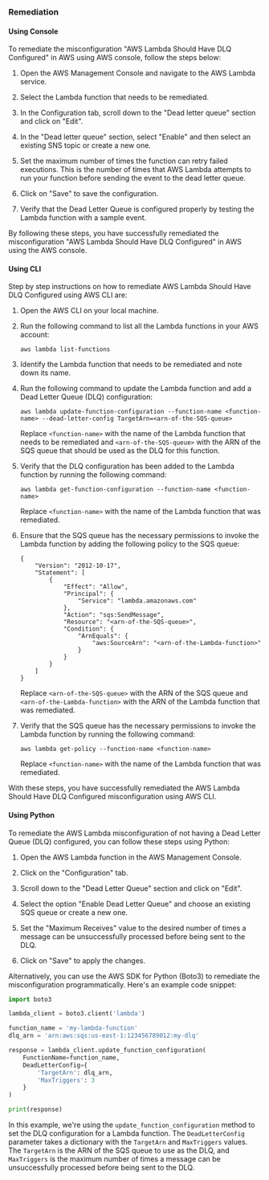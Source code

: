 ### Remediation

#### Using Console

To remediate the misconfiguration "AWS Lambda Should Have DLQ Configured" in AWS using AWS console, follow the steps below:

1. Open the AWS Management Console and navigate to the AWS Lambda service.

2. Select the Lambda function that needs to be remediated.

3. In the Configuration tab, scroll down to the "Dead letter queue" section and click on "Edit".

4. In the "Dead letter queue" section, select "Enable" and then select an existing SNS topic or create a new one.

5. Set the maximum number of times the function can retry failed executions. This is the number of times that AWS Lambda attempts to run your function before sending the event to the dead letter queue.

6. Click on "Save" to save the configuration.

7. Verify that the Dead Letter Queue is configured properly by testing the Lambda function with a sample event. 

By following these steps, you have successfully remediated the misconfiguration "AWS Lambda Should Have DLQ Configured" in AWS using the AWS console.

#### Using CLI

Step by step instructions on how to remediate AWS Lambda Should Have DLQ Configured using AWS CLI are:

1. Open the AWS CLI on your local machine.
2. Run the following command to list all the Lambda functions in your AWS account:

   ```
   aws lambda list-functions
   ```

3. Identify the Lambda function that needs to be remediated and note down its name.
4. Run the following command to update the Lambda function and add a Dead Letter Queue (DLQ) configuration:

   ```
   aws lambda update-function-configuration --function-name <function-name> --dead-letter-config TargetArn=<arn-of-the-SQS-queue>
   ```

   Replace `<function-name>` with the name of the Lambda function that needs to be remediated and `<arn-of-the-SQS-queue>` with the ARN of the SQS queue that should be used as the DLQ for this function.

5. Verify that the DLQ configuration has been added to the Lambda function by running the following command:

   ```
   aws lambda get-function-configuration --function-name <function-name>
   ```

   Replace `<function-name>` with the name of the Lambda function that was remediated.

6. Ensure that the SQS queue has the necessary permissions to invoke the Lambda function by adding the following policy to the SQS queue:

   ```
   {
       "Version": "2012-10-17",
       "Statement": [
           {
               "Effect": "Allow",
               "Principal": {
                   "Service": "lambda.amazonaws.com"
               },
               "Action": "sqs:SendMessage",
               "Resource": "<arn-of-the-SQS-queue>",
               "Condition": {
                   "ArnEquals": {
                       "aws:SourceArn": "<arn-of-the-Lambda-function>"
                   }
               }
           }
       ]
   }
   ```

   Replace `<arn-of-the-SQS-queue>` with the ARN of the SQS queue and `<arn-of-the-Lambda-function>` with the ARN of the Lambda function that was remediated.

7. Verify that the SQS queue has the necessary permissions to invoke the Lambda function by running the following command:

   ```
   aws lambda get-policy --function-name <function-name>
   ```

   Replace `<function-name>` with the name of the Lambda function that was remediated.

With these steps, you have successfully remediated the AWS Lambda Should Have DLQ Configured misconfiguration using AWS CLI.

#### Using Python

To remediate the AWS Lambda misconfiguration of not having a Dead Letter Queue (DLQ) configured, you can follow these steps using Python:

1. Open the AWS Lambda function in the AWS Management Console.

2. Click on the "Configuration" tab.

3. Scroll down to the "Dead Letter Queue" section and click on "Edit".

4. Select the option "Enable Dead Letter Queue" and choose an existing SQS queue or create a new one.

5. Set the "Maximum Receives" value to the desired number of times a message can be unsuccessfully processed before being sent to the DLQ.

6. Click on "Save" to apply the changes.

Alternatively, you can use the AWS SDK for Python (Boto3) to remediate the misconfiguration programmatically. Here's an example code snippet:

```python
import boto3

lambda_client = boto3.client('lambda')

function_name = 'my-lambda-function'
dlq_arn = 'arn:aws:sqs:us-east-1:123456789012:my-dlq'

response = lambda_client.update_function_configuration(
    FunctionName=function_name,
    DeadLetterConfig={
        'TargetArn': dlq_arn,
        'MaxTriggers': 3
    }
)

print(response)
```

In this example, we're using the `update_function_configuration` method to set the DLQ configuration for a Lambda function. The `DeadLetterConfig` parameter takes a dictionary with the `TargetArn` and `MaxTriggers` values. The `TargetArn` is the ARN of the SQS queue to use as the DLQ, and `MaxTriggers` is the maximum number of times a message can be unsuccessfully processed before being sent to the DLQ.

